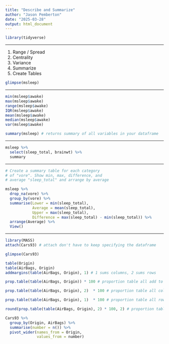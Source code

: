 ```yaml
---
title: "Describe and Summarize"
author: "Jason Pemberton"
date: "2025-03-28"
output: html_document
---
```


```r
library(tidyverse)
```

------------------------------------------------------------------------

1.  Range / Spread
2.  Centrality
3.  Variance
4.  Summarize
5.  Create Tables

```r
glimpse(msleep)
```

------------------------------------------------------------------------

```r
min(msleep$awake)
max(msleep$awake)
range(msleep$awake)
IQR(msleep$awake)
mean(msleep$awake)
median(msleep$awake)
var(msleep$awake)

summary(msleep) # returns summary of all variables in your dataframe
```

------------------------------------------------------------------------

```r
msleep %>% 
  select(sleep_total, brainwt) %>% 
  summary
```

------------------------------------------------------------------------

```r

# Create a summary table for each category
# of "vore". Show min, max, difference, and 
# average "sleep_total" and arrange by average

msleep %>% 
  drop_na(vore) %>% 
  group_by(vore) %>% 
  summarise(Lower = min(sleep_total),
            Average = mean(sleep_total),
            Upper = max(sleep_total),
            Difference = max(sleep_total) - min(sleep_total)) %>% 
  arrange(Average) %>% 
  View()
```

------------------------------------------------------------------------

```r

library(MASS)
attach(Cars93) # attach don't have to keep specifying the dataframe

glimpse(Cars93)

table(Origin)
table(AirBags, Origin) 
addmargins(table(AirBags, Origin), 1) # 1 sums columns, 2 sums rows

prop.table(table(AirBags, Origin)) * 100 # proportion table all add to 100%

prop.table(table(AirBags, Origin), 2)  * 100 # proportion table all columns add to 100%

prop.table(table(AirBags, Origin), 1)  * 100 # proportion table all rows add to 100%

round(prop.table(table(AirBags, Origin), 2) * 100, 2) # proportion table

Cars93 %>% 
  group_by(Origin, AirBags) %>% 
  summarise(number = n()) %>% 
  pivot_wider(names_from = Origin,
              values_from = number)
```

